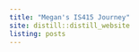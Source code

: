 ```yaml
---
title: "Megan's IS415 Journey"
site: distill::distill_website
listing: posts
---
```

<style>
body {
  background-image:	url("/IS415_bg.png");
  background-repeat: no-repeat;
  background-size: cover;
}

h2:hover {
  color: #fca311;
}
</style>